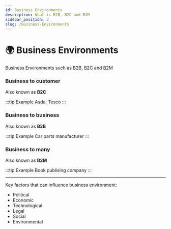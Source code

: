 ```yaml
---
id: Business Environments
description: What is B2B, B2C and B2M
sidebar_position: 3
slug: /Business-Environments
---
```


# 🌍 Business Environments


Business Environments such as B2B, B2C and B2M

### Business to customer
Also known as **B2C**

:::tip Example
Asda, Tesco
:::

### Business to business
Also known as **B2B**

:::tip Example
Car parts manufacturer
:::

### Business to many
Also known as **B2M**

:::tip Example
Book publising company
:::


---

Key factors that can influence business environment:


- Political
- Economic
- Technological
- Legal
- Social
- Environmental